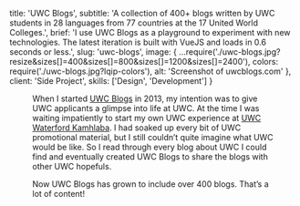 

  title: 'UWC Blogs',
  subtitle:
    'A collection of 400+ blogs written by UWC students in 28 languages from 77 countries at the 17 United World Colleges.',
  brief:
    'I use UWC Blogs as a playground to experiment with new technologies. The latest iteration is built with VueJS and loads in 0.6 seconds or less.',
  slug: 'uwc-blogs',
  image: {
    ...require('./uwc-blogs.jpg?resize&sizes[]=400&sizes[]=800&sizes[]=1200&sizes[]=2400'),
    colors: require('./uwc-blogs.jpg?lqip-colors'),
    alt: 'Screenshot of uwcblogs.com'
  },
  client: 'Side Project',
  skills: ['Design', 'Development']
}


<Figure
  image={{
    ...require(`./desktop-mobile.jpg?resize&sizes[]=400&sizes[]=800&sizes[]=1200&sizes[]=2400`),
    colors: require(`./desktop-mobile.jpg?lqip-colors`),
    alt: 'Mockups of the mobile and desktop version of uwcblogs.com'
  }}
  align={Figure.FULL}
/>

When I started [UWC Blogs](https://uwcblogs.com/) in 2013, my intention was to give UWC applicants a glimpse into life at UWC. At the time I was waiting impatiently to start my own UWC experience at [UWC Waterford Kamhlaba](https://uwcblogs.com/#waterford-kamhlaba-uwc). I had soaked up every bit of UWC promotional material, but I still couldn’t quite imagine what UWC would be like. So I read through every blog about UWC I could find and eventually created UWC Blogs to share the blogs with other UWC hopefuls.

Now UWC Blogs has grown to include over 400 blogs. That’s a lot of content!
